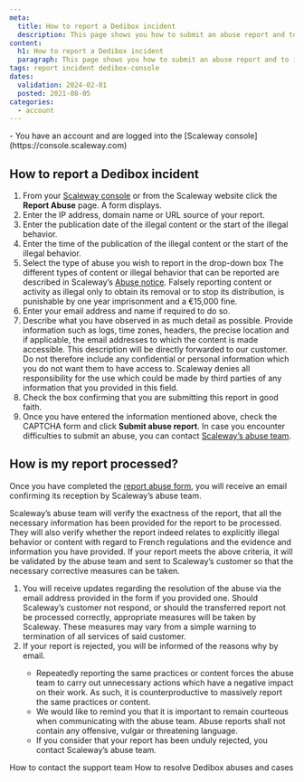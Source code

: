 ```yaml
---
meta:
  title: How to report a Dedibox incident
  description: This page shows you how to submit an abuse report and to indicate how the report will be processed.
content:
  h1: How to report a Dedibox incident
  paragraph: This page shows you how to submit an abuse report and to indicate how the report will be processed.
tags: report incident dedibox-console
dates:
  validation: 2024-02-01
  posted: 2021-08-05
categories:
  - account
---
```


<Message type="requirement">
  - You have an account and are logged into the [Scaleway console](https://console.scaleway.com)
</Message>

## How to report a Dedibox incident
1. From your [Scaleway console](https://console.scaleway.com) or from the Scaleway website click the **Report Abuse** page. A form displays.
2. Enter the IP address, domain name or URL source of your report.
3. Enter the publication date of the illegal content or the start of the illegal behavior.
4. Enter the time of the publication of the illegal content or the start of the illegal behavior.
5. Select the type of abuse you wish to report in the drop-down box
    <Message type="tip">
      The different types of content or illegal behavior that can be reported are described in Scaleway’s [Abuse notice](https://www.scaleway.com/en/abuse-notice/).
    </Message>
    <Message type="important">
      Falsely reporting content or activity as illegal only to obtain its removal or to stop its distribution, is punishable by one year imprisonment and a €15,000 fine.
    </Message>
6. Enter your email address and name if required to do so.
7. Describe what you have observed in as much detail as possible. Provide information such as logs, time zones, headers, the precise location and if applicable, the email addresses to which the content is made accessible.
    <Message type="important">
      This description will be directly forwarded to our customer. Do not therefore include any confidential or personal information which you do not want them to have access to. 
      Scaleway denies all responsibility for the use which could be made by third parties of any information that you provided in this field.
    </Message>
8. Check the box confirming that you are submitting this report in good faith.
9. Once you have entered the information mentioned above, check the CAPTCHA form and click **Submit abuse report**.
    <Message type="note">
      In case you encounter difficulties to submit an abuse, you can contact [Scaleway’s abuse team](https://www.scaleway.com/fr/contact-trust-et-safety/).
    </Message>

## How is my report processed?
Once you have completed the [report abuse form](https://abuse.scaleway.com/), you will receive an email confirming its reception by Scaleway’s abuse team.

Scaleway’s abuse team will verify the exactness of the report, that all the necessary information has been provided for the report to be processed. They will also verify whether the report indeed relates to explicitly illegal behavior or content with regard to French regulations and the evidence and information you have provided. If your report meets the above criteria, it will be validated by the abuse team and sent to Scaleway’s customer so that the necessary corrective measures can be taken.

1. You will receive updates regarding the resolution of the abuse via the email address provided in the form if you provided one.
    <Message type="note">
      Should Scaleway’s customer not respond, or should the transferred report not be processed correctly, appropriate measures will be taken by Scaleway. These measures may vary from a simple warning to termination of all services of said customer.
    </Message>
2. If your report is rejected, you will be informed of the reasons why by email.
    <Message type="note">
      * Repeatedly reporting the same practices or content forces the abuse team to carry out unnecessary actions which have a negative impact on their work. As such, it is counterproductive to massively report the same practices or content.
      * We would like to remind you that it is important to remain courteous when communicating with the abuse team. Abuse reports shall not contain any offensive, vulgar or threatening language.
      * If you consider that your report has been unduly rejected, you contact Scaleway’s abuse team.
    </Message>

<Navigation title="See also">
  <PreviousButton to="/dedibox-console/account/how-to/contact-support">How to contact the support team</PreviousButton>
  <NextButton to="/dedibox-console/account/how-to/resolve-abuse">How to resolve Dedibox abuses and cases</NextButton>
</Navigation>